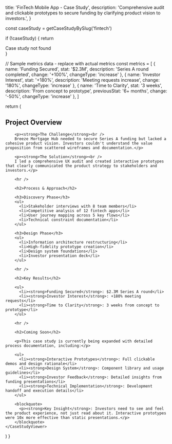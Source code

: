 
  title: 'FinTech Mobile App - Case Study',
  description: 'Comprehensive audit and clickable prototypes to secure funding by clarifying product vision to investors.',
}

  const caseStudy = getCaseStudyBySlug('fintech')
  
  if (!caseStudy) {
    return <div>Case study not found</div>
  }

  // Sample metrics data - replace with actual metrics
  const metrics = [
    { 
      name: 'Funding Secured', 
      stat: '$2.3M', 
      description: 'Series A round completed',
      change: '+100%',
      changeType: 'increase'
    },
    { 
      name: 'Investor Interest', 
      stat: '+180%', 
      description: 'Meeting requests increase',
      change: '180%',
      changeType: 'increase'
    },
    { 
      name: 'Time to Clarity', 
      stat: '3 weeks', 
      description: 'From concept to prototype',
      previousStat: '6+ months',
      change: '-50%',
      changeType: 'increase'
    },
  ]

  return (
    <CaseStudyViewer caseStudy={caseStudy} metrics={metrics}>
        <h2>Project Overview</h2>

        <p><strong>The Challenge</strong><br />
        Breeze Mortgage Hub needed to secure Series A funding but lacked a cohesive product vision. Investors couldn't understand the value proposition from scattered wireframes and documentation.</p>

        <p><strong>The Solution</strong><br />
        I led a comprehensive UX audit and created interactive prototypes that clearly communicated the product strategy to stakeholders and investors.</p>

        <hr />

        <h2>Process & Approach</h2>

        <h3>Discovery Phase</h3>
        <ul>
          <li>Stakeholder interviews with 8 team members</li>
          <li>Competitive analysis of 12 fintech apps</li>
          <li>User journey mapping across 5 key flows</li>
          <li>Technical constraint documentation</li>
        </ul>

        <h3>Design Phase</h3>
        <ul>
          <li>Information architecture restructuring</li>
          <li>High-fidelity prototype creation</li>
          <li>Design system foundations</li>
          <li>Investor presentation deck</li>
        </ul>

        <hr />

        <h2>Key Results</h2>

        <ul>
          <li><strong>Funding Secured</strong>: $2.3M Series A round</li>
          <li><strong>Investor Interest</strong>: +180% meeting requests</li>
          <li><strong>Time to Clarity</strong>: 3 weeks from concept to prototype</li>
        </ul>

        <hr />

        <h2>Coming Soon</h2>

        <p>This case study is currently being expanded with detailed process documentation, including:</p>

        <ul>
          <li><strong>Interactive Prototypes</strong>: Full clickable demos and design rationale</li>
          <li><strong>Design System</strong>: Component library and usage guidelines</li>
          <li><strong>Investor Feedback</strong>: Detailed insights from funding presentations</li>
          <li><strong>Technical Implementation</strong>: Development handoff and execution details</li>
        </ul>

        <blockquote>
          <p><strong>Key Insight</strong>: Investors need to see and feel the product experience, not just read about it. Interactive prototypes were 10x more effective than static presentations.</p>
        </blockquote>
    </CaseStudyViewer>
  )
}